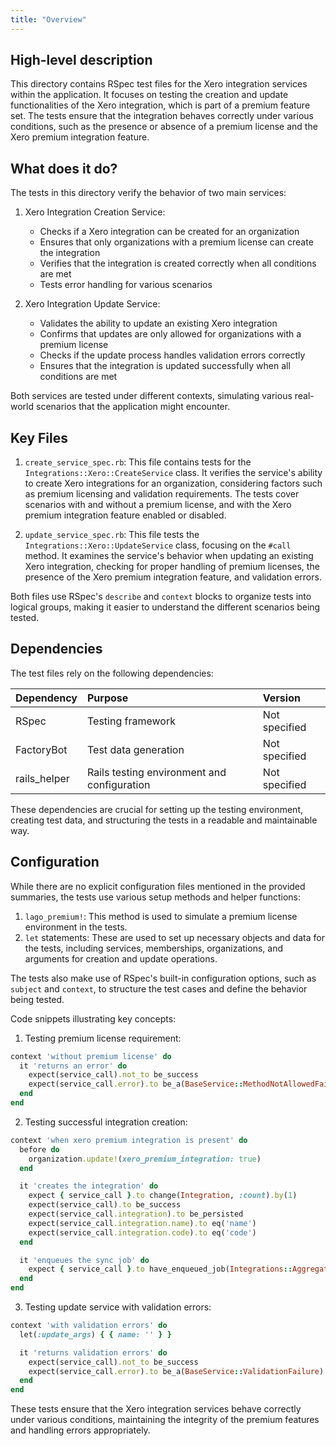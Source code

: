 ```yaml
---
title: "Overview"
---
```


## High-level description
This directory contains RSpec test files for the Xero integration services within the application. It focuses on testing the creation and update functionalities of the Xero integration, which is part of a premium feature set. The tests ensure that the integration behaves correctly under various conditions, such as the presence or absence of a premium license and the Xero premium integration feature.

## What does it do?
The tests in this directory verify the behavior of two main services:

1. Xero Integration Creation Service:
   - Checks if a Xero integration can be created for an organization
   - Ensures that only organizations with a premium license can create the integration
   - Verifies that the integration is created correctly when all conditions are met
   - Tests error handling for various scenarios

2. Xero Integration Update Service:
   - Validates the ability to update an existing Xero integration
   - Confirms that updates are only allowed for organizations with a premium license
   - Checks if the update process handles validation errors correctly
   - Ensures that the integration is updated successfully when all conditions are met

Both services are tested under different contexts, simulating various real-world scenarios that the application might encounter.

## Key Files

1. `create_service_spec.rb`:
   This file contains tests for the `Integrations::Xero::CreateService` class. It verifies the service's ability to create Xero integrations for an organization, considering factors such as premium licensing and validation requirements. The tests cover scenarios with and without a premium license, and with the Xero premium integration feature enabled or disabled.

2. `update_service_spec.rb`:
   This file tests the `Integrations::Xero::UpdateService` class, focusing on the `#call` method. It examines the service's behavior when updating an existing Xero integration, checking for proper handling of premium licenses, the presence of the Xero premium integration feature, and validation errors.

Both files use RSpec's `describe` and `context` blocks to organize tests into logical groups, making it easier to understand the different scenarios being tested.

## Dependencies
The test files rely on the following dependencies:

| Dependency | Purpose | Version |
|:-----------|:--------|:--------|
| RSpec | Testing framework | Not specified |
| FactoryBot | Test data generation | Not specified |
| rails_helper | Rails testing environment and configuration | Not specified |

These dependencies are crucial for setting up the testing environment, creating test data, and structuring the tests in a readable and maintainable way.

## Configuration
While there are no explicit configuration files mentioned in the provided summaries, the tests use various setup methods and helper functions:

1. `lago_premium!`: This method is used to simulate a premium license environment in the tests.
2. `let` statements: These are used to set up necessary objects and data for the tests, including services, memberships, organizations, and arguments for creation and update operations.

The tests also make use of RSpec's built-in configuration options, such as `subject` and `context`, to structure the test cases and define the behavior being tested.

Code snippets illustrating key concepts:

1. Testing premium license requirement:

```ruby
context 'without premium license' do
  it 'returns an error' do
    expect(service_call).not_to be_success
    expect(service_call.error).to be_a(BaseService::MethodNotAllowedFailure)
  end
end
```

2. Testing successful integration creation:

```ruby
context 'when xero premium integration is present' do
  before do
    organization.update!(xero_premium_integration: true)
  end

  it 'creates the integration' do
    expect { service_call }.to change(Integration, :count).by(1)
    expect(service_call).to be_success
    expect(service_call.integration).to be_persisted
    expect(service_call.integration.name).to eq('name')
    expect(service_call.integration.code).to eq('code')
  end

  it 'enqueues the sync job' do
    expect { service_call }.to have_enqueued_job(Integrations::Aggregator::PerformSyncJob)
  end
end
```

3. Testing update service with validation errors:

```ruby
context 'with validation errors' do
  let(:update_args) { { name: '' } }

  it 'returns validation errors' do
    expect(service_call).not_to be_success
    expect(service_call.error).to be_a(BaseService::ValidationFailure)
  end
end
```

These tests ensure that the Xero integration services behave correctly under various conditions, maintaining the integrity of the premium features and handling errors appropriately.